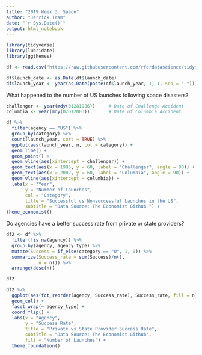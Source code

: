 ---
title: "2019 Week 3: Space"
author: "Jerrick Tram"
date: "`r Sys.Date()`"
output: html_notebook
---

```{r message = FALSE, results = FALSE}
library(tidyverse)
library(lubridate)
library(ggthemes)

df <- read.csv("https://raw.githubusercontent.com/rfordatascience/tidytuesday/master/data/2019/2019-01-15/launches.csv")

df$launch_date <- as.Date(df$launch_date)
df$launch_year <- year(as.Date(paste(df$launch_year, 1, 1, sep = "-")))
```

What happened to the number of US launches following space disasters?

```{r}
challenger <- year(mdy(01281986))     # Date of Challenge Accident
columbia <- year(mdy(02012003))       # Date of Columbia Accident

df %>% 
  filter(agency == "US") %>% 
  group_by(category) %>% 
  count(launch_year, sort = TRUE) %>% 
  ggplot(aes(launch_year, n, col = category)) + 
  geom_line() +
  geom_point() +
  geom_vline(aes(xintercept = challenger)) +
  geom_text(aes(x = 1985, y = 60, label = "Challenger", angle = 90)) +
  geom_text(aes(x = 2002, y = 60, label = "Columbia", angle = 90)) +
  geom_vline(aes(xintercept = columbia)) +
  labs(x = "Year",
       y = "Number of Launches",
       col = "Category",
       title = "Successful vs Nonsuccessful Launches in the US",
       subtitle = "Data Source: The Economist Github ") +
theme_economist()
```

Do agencies have a better success rate from private or state providers?

```{r}
df2 <- df %>% 
  filter(!is.na(agency)) %>% 
  group_by(agency, agency_type) %>% 
  mutate(Success = if_else(category == "O", 1, 0)) %>% 
  summarize(Success_rate = sum(Success)/n(),
            n = n()) %>% 
  arrange(desc(n))

df2
```

```{r}
df2 %>% 
  ggplot(aes(fct_reorder(agency, Success_rate), Success_rate, fill = n)) +
  geom_col() +
  facet_wrap(~ agency_type) + 
  coord_flip() + 
  labs(x = "Agency",
       y = "Success Rate",
       title = "Private vs State Provider Success Rate",
       subtitle = "Data Source: The Economist Github",
       fill = "Number of Launches") +
  theme_foundation()
```